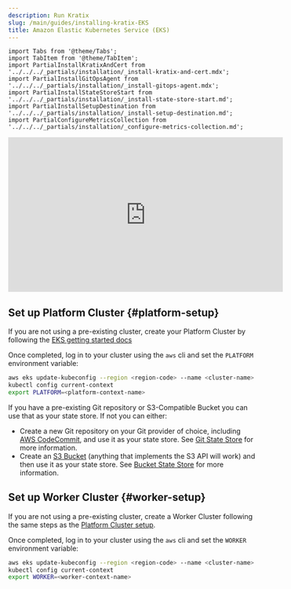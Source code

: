 ```yaml
---
description: Run Kratix
slug: /main/guides/installing-kratix-EKS
title: Amazon Elastic Kubernetes Service (EKS)
---
```


```mdx-code-block
import Tabs from '@theme/Tabs';
import TabItem from '@theme/TabItem';
import PartialInstallKratixAndCert from '../../../_partials/installation/_install-kratix-and-cert.mdx';
import PartialInstallGitOpsAgent from '../../../_partials/installation/_install-gitops-agent.mdx';
import PartialInstallStateStoreStart from  '../../../_partials/installation/_install-state-store-start.md';
import PartialInstallSetupDestination from '../../../_partials/installation/_install-setup-destination.md';
import PartialConfigureMetricsCollection from '../../../_partials/installation/_configure-metrics-collection.md';
```

<div style={{"text-align":"center"}}>
<iframe width="560" height="315" src="https://www.youtube.com/embed/PSm_C4-dIvM?si=TKFs_AHVtKFkHJq6" title="YouTube video player" frameborder="0" allow="accelerometer; autoplay; clipboard-write; encrypted-media; gyroscope; picture-in-picture; web-share" referrerpolicy="strict-origin-when-cross-origin" allowfullscreen></iframe>
</div>

## Set up Platform Cluster {#platform-setup}

If you are not using a pre-existing cluster, create your Platform Cluster by
following the [EKS getting started docs](https://docs.aws.amazon.com/eks/latest/userguide/getting-started.html) 

Once completed, log in to your cluster using the `aws` cli and set the `PLATFORM` environment
variable:

```bash
aws eks update-kubeconfig --region <region-code> --name <cluster-name>
kubectl config current-context
export PLATFORM=<platform-context-name>
```


<PartialInstallKratixAndCert />

<PartialInstallStateStoreStart />

If you have a pre-existing Git repository or S3-Compatible Bucket you can use that as your
state store. If not you can either:

- Create a new Git repository on your Git provider of choice, including
  [AWS CodeCommit](https://aws.amazon.com/codecommit/), and use it as your state store. See
  [Git State Store](/main/reference/statestore/gitstatestore) for more information.
- Create an [S3 Bucket](https://docs.aws.amazon.com/AmazonS3/latest/userguide/creating-bucket.html)
  (anything that implements the S3 API will work) and then use it as your state
  store. See [Bucket State Store](/main/reference/statestore/bucketstatestore)
  for more information.

<PartialInstallSetupDestination />

## Set up Worker Cluster {#worker-setup}

If you are not using a pre-existing cluster, create a Worker Cluster following
the same steps as the [Platform Cluster setup](#platform-setup).

Once completed, log in to your cluster using the `aws` cli and set the `WORKER` environment
variable:

```bash
aws eks update-kubeconfig --region <region-code> --name <cluster-name>
kubectl config current-context
export WORKER=<worker-context-name>
```

<PartialInstallGitOpsAgent />

<PartialConfigureMetricsCollection />
